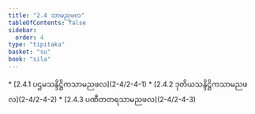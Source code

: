 ```yaml
---
title: "2.4 သာမညဖလ"
tableOfContents: false
sidebar:
  order: 4
type: "tipitaka"
basket: "su"
book: "sila"
---
```



<DynamicBreadcrumb />



<TableOfContents book="sila" section="2.4">
* [2.4.1 ပဌမသန္ဒိဋ္ဌိကသာမညဖလ](2-4/2-4-1)
* [2.4.2 ဒုတိယသန္ဒိဋ္ဌိကသာမညဖလ](2-4/2-4-2)
* [2.4.3 ပဏီတတရသာမညဖလ](2-4/2-4-3)
</TableOfContents>
